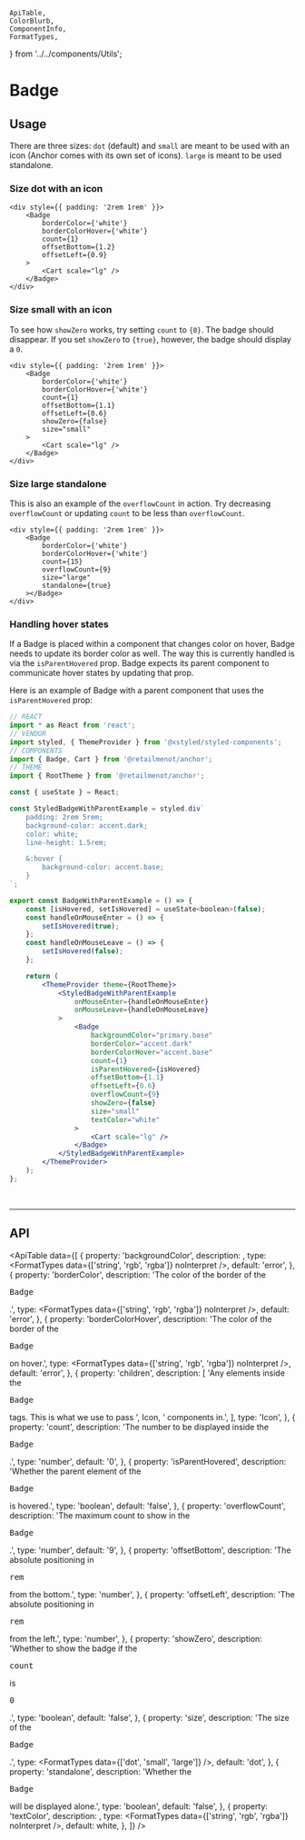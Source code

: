     ApiTable,
    ColorBlurb,
    ComponentInfo,
    FormatTypes,
} from '../../components/Utils';

# Badge

<ComponentInfo title="Badge" />

## Usage

There are three sizes: `dot` (default) and `small` are meant to be used with an icon (Anchor comes with <Link to="/components/icon">its own set of icons</Link>). `large` is meant to be used standalone.

### Size dot with an icon
```tsx live
<div style={{ padding: '2rem 1rem' }}>
    <Badge
        borderColor={'white'}
        borderColorHover={'white'}
        count={1}
        offsetBottom={1.2}
        offsetLeft={0.9}
    >
        <Cart scale="lg" />
    </Badge>
</div>
```

### Size small with an icon

To see how `showZero` works, try setting `count` to `{0}`. The badge should disappear. If you set `showZero` to `{true}`, however, the badge should display a `0`.


```tsx live
<div style={{ padding: '2rem 1rem' }}>
    <Badge
        borderColor={'white'}
        borderColorHover={'white'}
        count={1}
        offsetBottom={1.1}
        offsetLeft={0.6}
        showZero={false}
        size="small"
    >
        <Cart scale="lg" />
    </Badge>
</div>
```

### Size large standalone

This is also an example of the `overflowCount` in action. Try decreasing `overflowCount` or updating `count` to be less than `overflowCount`.

```tsx live
<div style={{ padding: '2rem 1rem' }}>
    <Badge
        borderColor={'white'}
        borderColorHover={'white'}
        count={15}
        overflowCount={9}
        size="large"
        standalone={true}
    ></Badge>
</div>
```

### Handling hover states

If a Badge is placed within a component that changes color on hover, Badge needs to update its border color as well. The way this is currently handled is via the `isParentHovered` prop. Badge expects its parent component to communicate hover states by updating that prop.

<BadgeWithParentExample />

Here is an example of Badge with a parent component that uses the `isParentHovered` prop:

```jsx hideTitle
// REACT
import * as React from 'react';
// VENDOR
import styled, { ThemeProvider } from '@xstyled/styled-components';
// COMPONENTS
import { Badge, Cart } from '@retailmenot/anchor';
// THEME
import { RootTheme } from '@retailmenot/anchor';

const { useState } = React;

const StyledBadgeWithParentExample = styled.div`
    padding: 2rem 5rem;
    background-color: accent.dark;
    color: white;
    line-height: 1.5rem;

    &:hover {
        background-color: accent.base;
    }
`;

export const BadgeWithParentExample = () => {
    const [isHovered, setIsHovered] = useState<boolean>(false);
    const handleOnMouseEnter = () => {
        setIsHovered(true);
    };
    const handleOnMouseLeave = () => {
        setIsHovered(false);
    };

    return (
        <ThemeProvider theme={RootTheme}>
            <StyledBadgeWithParentExample
                onMouseEnter={handleOnMouseEnter}
                onMouseLeave={handleOnMouseLeave}
            >
                <Badge
                    backgroundColor="primary.base"
                    borderColor="accent.dark"
                    borderColorHover="accent.base"
                    count={1}
                    isParentHovered={isHovered}
                    offsetBottom={1.1}
                    offsetLeft={0.6}
                    overflowCount={9}
                    showZero={false}
                    size="small"
                    textColor="white"
                >
                    <Cart scale="lg" />
                </Badge>
            </StyledBadgeWithParentExample>
        </ThemeProvider>
    );
};
```

<br />

---

## API

<ApiTable data={[
    {
        property: 'backgroundColor',
        description: <ColorBlurb background label="Badge" />,
        type: <FormatTypes data={['string', 'rgb', 'rgba']} noInterpret />,
        default: 'error',
    },
    {
        property: 'borderColor',
        description: 'The color of the border of the <pre>Badge</pre>.',
        type: <FormatTypes data={['string', 'rgb', 'rgba']} noInterpret />,
        default: 'error',
    },
    {
        property: 'borderColorHover',
        description: 'The color of the border of the <pre>Badge</pre> on hover.',
        type: <FormatTypes data={['string', 'rgb', 'rgba']} noInterpret />,
        default: 'error',
    },
    {
        property: 'children',
        description: [
            'Any elements inside the <pre>Badge</pre> tags. This is what we use to pass ',
            <Link to="/components/icon">Icon</Link>,
            ' components in.',
        ],
        type: 'Icon',
    },
    {
        property: 'count',
        description: 'The number to be displayed inside the <pre>Badge</pre>.',
        type: 'number',
        default: '0',
    },
    {
        property: 'isParentHovered',
        description: 'Whether the parent element of the <pre>Badge</pre> is hovered.',
        type: 'boolean',
        default: 'false',
    },
    {
        property: 'overflowCount',
        description: 'The maximum count to show in the <pre>Badge</pre>.',
        type: 'number',
        default: '9',
    },
    {
        property: 'offsetBottom',
        description: 'The absolute positioning in <pre>rem</pre> from the bottom.',
        type: 'number',
    },
    {
        property: 'offsetLeft',
        description: 'The absolute positioning in <pre>rem</pre> from the left.',
        type: 'number',
    },
    {
        property: 'showZero',
        description: 'Whether to show the badge if the <pre>count</pre> is <pre>0</pre>.',
        type: 'boolean',
        default: 'false',
    },
    {
        property: 'size',
        description: 'The size of the <pre>Badge</pre>.',
        type: <FormatTypes data={['dot', 'small', 'large']} />,
        default: 'dot',
    },
    {
        property: 'standalone',
        description: 'Whether the <pre>Badge</pre> will be displayed alone.',
        type: 'boolean',
        default: 'false',
    },
    {
        property: 'textColor',
        description: <ColorBlurb defaultTheme label="count" />,
        type: <FormatTypes data={['string', 'rgb', 'rgba']} noInterpret />,
        default: <Link to="/theme/theme-provider#colors">white</Link>,
    },
]} />

